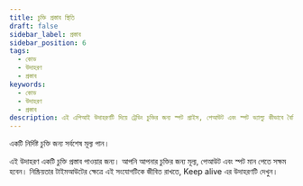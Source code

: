 ```yaml
---
title: চুক্তি প্রস্তাব স্থিতি
draft: false
sidebar_label: প্রস্তাব
sidebar_position: 6
tags:
  - কোড
  - উদাহরণ
  - প্রস্তাব
keywords:
  - কোড
  - উদাহরণ
  - প্রস্তাব
description: এই এপিআই উদাহরণটি দিয়ে ট্রেডিং চুক্তির জন্য স্পট প্রাইস, পেআউট এবং স্পট ভ্যাল্যু কীভাবে বৈশিষ্ট্য করবেন তা
---
```



একটি নির্দিষ্ট চুক্তি জন্য সর্বশেষ মূল্য পান।

<SandboxIframe sandbox={sandboxes.proposal} />

এই উদাহরণ একটি চুক্তি প্রস্তাব পাওয়ার জন্য। আপনি আপনার চুক্তির জন্য মূল্য, পেআউট এবং স্পট মান পেতে সক্ষম হবেন। নিষ্ক্রিয়তার টাইমআউটের ক্ষেত্রে এই সংযোগটিকে জীবিত রাখতে, Keep alive এর উদাহরণটি দেখুন।
